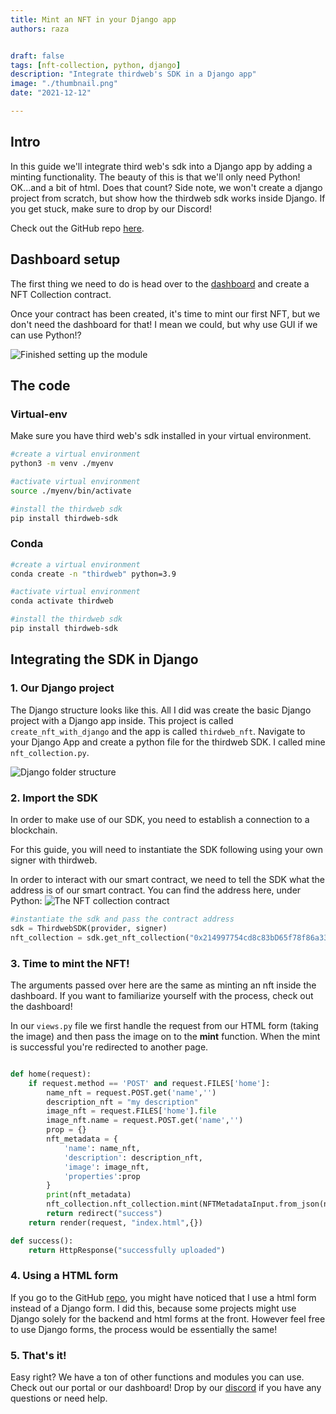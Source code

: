 ```yaml
---
title: Mint an NFT in your Django app
authors: raza


draft: false
tags: [nft-collection, python, django]
description: "Integrate thirdweb's SDK in a Django app"
image: "./thumbnail.png"
date: "2021-12-12"

---
```


## Intro

In this guide we'll integrate third web's sdk into a Django app by adding a minting functionality. The beauty of this is that we'll only need Python! OK...and a bit of html. Does that count? Side note, we won't create a django project from scratch, but show how the thirdweb sdk works inside Django. If you get stuck, make sure to drop by our Discord!

Check out the GitHub repo [here](https://github.com/thirdweb-dev/examples/tree/main/python/nft-django).

## Dashboard setup
The first thing we need to do is head over to the [dashboard](https://thirdweb.com/dashboard) and create a NFT Collection contract. 

Once your contract has been created, it's time to mint our first NFT, but we don't need the dashboard for that! I mean we could, but why use GUI if we can use Python!?

![Finished setting up the module](./module_done.png)

## The code

### Virtual-env

Make sure you have third web's sdk installed in your virtual environment.

```bash
#create a virtual environment
python3 -m venv ./myenv

#activate virtual environment
source ./myenv/bin/activate

#install the thirdweb sdk
pip install thirdweb-sdk
```

### Conda

```bash
#create a virtual environment
conda create -n "thirdweb" python=3.9

#activate virtual environment
conda activate thirdweb

#install the thirdweb sdk
pip install thirdweb-sdk
```

## Integrating the SDK in Django

### 1. Our Django project

The Django structure looks like this. All I did was create the basic Django project with a Django app inside. This project is called `create_nft_with_django` and the app is called `thirdweb_nft`. Navigate to your Django App and create a python file for the thirdweb SDK. I called mine `nft_collection.py`.

![Django folder structure](./django.png)

### 2. Import the SDK

In order to make use of our SDK, you need to establish a connection to a blockchain.


For this guide, you will need to instantiate the SDK following using your own signer with thirdweb.

In order to interact with our smart contract, we need to tell the SDK what the address is of our smart contract.
You can find the address here, under Python:
![The NFT collection contract](./module_done.png)

```python title="nft_collection.py"
#instantiate the sdk and pass the contract address
sdk = ThirdwebSDK(provider, signer)
nft_collection = sdk.get_nft_collection("0x214997754cd8c83bD65f78f86a33AA27a19B59F8")
```

### 3. Time to mint the NFT!

The arguments passed over here are the same as minting an nft inside the dashboard. If you want to familiarize yourself with the process, check out the dashboard!

In our `views.py` file we first handle the request from our HTML form (taking the image) and then pass the image on to the **mint** function. 
When the mint is successful you're redirected to another page.

```python title="views.py"

def home(request):
    if request.method == 'POST' and request.FILES['home']:
        name_nft = request.POST.get('name','')
        description_nft = "my description"
        image_nft = request.FILES['home'].file
        image_nft.name = request.POST.get('name','')
        prop = {}
        nft_metadata = {
            'name': name_nft,
            'description': description_nft,
            'image': image_nft,
            'properties':prop
        }
        print(nft_metadata)
        nft_collection.nft_collection.mint(NFTMetadataInput.from_json(nft_metadata))
        return redirect("success")
    return render(request, "index.html",{})

def success():
    return HttpResponse("successfully uploaded")
```

### 4. Using a HTML form

If you go to the GitHub [repo](https://github.com/thirdweb-dev/examples/tree/main/python/nft-django), you might have noticed that I use a html form instead of a Django form. 
I did this, because some projects might use Django solely for the backend and html forms at the front. However feel free to use Django forms, the process would be essentially the same!

### 5. That's it!

Easy right? We have a ton of other functions and modules you can use. Check out our portal or our dashboard! Drop by our [discord](https://discord.com/invite/thirdweb) if you have any questions or need help.
